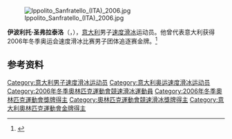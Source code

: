 {{NoteTA|G1=Sports}}

[[File:Ippolito_Sanfratello_(ITA)_2006.jpg|thumb]]

'''伊波利托·圣弗拉泰洛'''（{{lang-it|Ippolito Sanfratello}}，{{bd|1973年|3月11日||}}），[[意大利|意大利]]男子[[速度滑冰|速度滑冰]]运动员。他曾代表意大利获得2006年冬季奥运会速度滑冰比赛男子团体追逐赛金牌。<ref>{{Cite web|title=Ippolito SANFRATELLO|url=https://www.olympic.org/ippolito-sanfratello|accessdate=2021-04-05|work=International Olympic Committee|archive-date=2016-10-06|archive-url=https://web.archive.org/web/20161006064248/https://www.olympic.org/ippolito-sanfratello}}</ref>

== 参考资料 ==
{{reflist}}

{{奥林匹克运动会速度滑冰比赛男子团体追逐赛冠军}}

{{Authority control}}
{{DEFAULTSORT:Sanfratello, Ippolito}}
[[Category:意大利男子速度滑冰运动员|Category:意大利男子速度滑冰运动员]]
[[Category:意大利奥运速度滑冰运动员|Category:意大利奥运速度滑冰运动员]]
[[Category:2006年冬季奧林匹克運動會競速滑冰運動員|Category:2006年冬季奧林匹克運動會競速滑冰運動員]]
[[Category:2006年冬季奧林匹克運動會獎牌得主|Category:2006年冬季奧林匹克運動會獎牌得主]]
[[Category:奧林匹克運動會競速滑冰獎牌得主|Category:奧林匹克運動會競速滑冰獎牌得主]]
[[Category:意大利奧林匹克運動會金牌得主|Category:意大利奧林匹克運動會金牌得主]]